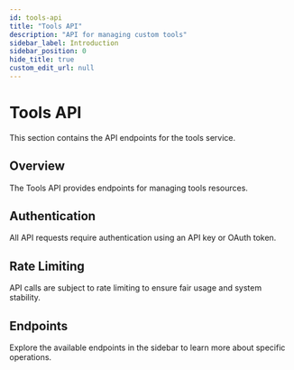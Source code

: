```yaml
---
id: tools-api
title: "Tools API"
description: "API for managing custom tools"
sidebar_label: Introduction
sidebar_position: 0
hide_title: true
custom_edit_url: null
---
```


# Tools API

This section contains the API endpoints for the tools service.

## Overview

The Tools API provides endpoints for managing tools resources.

## Authentication

All API requests require authentication using an API key or OAuth token.

## Rate Limiting

API calls are subject to rate limiting to ensure fair usage and system stability.

## Endpoints

Explore the available endpoints in the sidebar to learn more about specific operations.


      